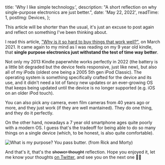 
  title: 'Why I like simple technology.',
  description: "A short reflection on why single-purpose electronics are just better.",
  date: 'May 22, 2022',
  readTime: 1,
  postImg: Devices,
};


This article will be shorter than the usual, it's just an excuse to post again and reflect on something I've been thinking about.

I read this article, ["Why is it so hard to buy things that work well?"](https://danluu.com/nothing-works), on March 2021. It came again to my mind as I was reading on my 9 year old kindle, that **single purpose electronics just withstand the test of time way better**.

Not only my 2013 Kindle paperwhite works perfectly in 2022 (the battery is a little bit degraded but the device feels responsive, just like new), but also all of my iPods (oldest one being a 2005 5th gen iPod Classic). The operating system is something specifically crafted for the device and its use, and it didn't need a lot of fancy new updates or an ever-growing OS that keeps being updated until the device is no longer supported (e.g. iOS on an older iPod touch).

You can also pick any camera, even film cameras from 40 years ago or more, and they just work (if they are well mantained). They do one thing, and they do it perfectly.

On the other hand, nowadays a 7 year old smartphone ages quite poorly with a modern OS. I guess that's the tradeoff for being able to do so many things on a single device (which, to be honest, is also quite comfortable).

<div className="flex justify-center">
  <Image
    src={Butter}
    alt="What is my purpose? You pass butter. (from Rick and Morty)"
    width={500}
    height={320}
    quality={99}
  />
</div>

And that's it, that's the <s>shower thought</s> reflection. Hope you enjoyed it, let me know your thoughts [on Twitter](https://twitter.com/blayhem), and see you on the next one <span role="img" aria-label=":v:">✌🏻</span>
